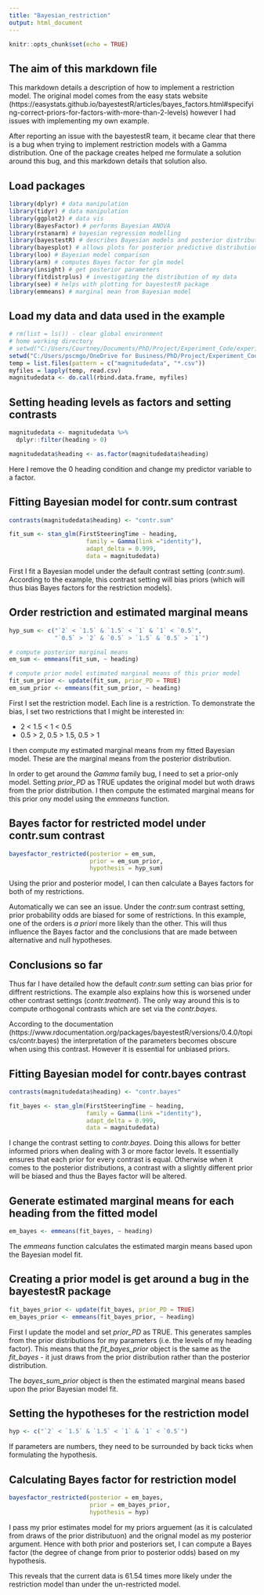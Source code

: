 ```yaml
---
title: "Bayesian_restriction"
output: html_document
---
```


```r
knitr::opts_chunk$set(echo = TRUE)
```

## The aim of this markdown file

This markdown details a description of how to implement a restriction model. The original model comes from the easy stats website (https://easystats.github.io/bayestestR/articles/bayes_factors.html#specifying-correct-priors-for-factors-with-more-than-2-levels) however I had issues with implementing my own example.

After reporting an issue with the bayestestR team, it became clear that there is a bug when trying to implement restriction models with a Gamma distribution. One of the package creates helped me formulate a solution around this bug, and this markdown details that solution also.

## Load packages 

```r
library(dplyr) # data manipulation
library(tidyr) # data manipulation
library(ggplot2) # data vis
library(BayesFactor) # performs Bayesian ANOVA
library(rstanarm) # bayesian regression modelling
library(bayestestR) # describes Bayesian models and posterior distributions
library(bayesplot) # allows plots for posterior predictive distributions
library(loo) # Bayesian model comparison
library(arm) # computes Bayes factor for glm model
library(insight) # get posterior parameters 
library(fitdistrplus) # investigating the distribution of my data
library(see) # helps with plotting for bayestestR package
library(emmeans) # marginal mean from Bayesian model
```

## Load my data and data used in the example

```r
# rm(list = ls()) - clear global environment
# home working directory
# setwd("C:/Users/Courtney/Documents/PhD/Project/Experiment_Code/experiment_1")
setwd("C:/Users/pscmgo/OneDrive for Business/PhD/Project/Experiment_Code/experiment_1")
temp = list.files(pattern = c("magnitudedata", "*.csv"))
myfiles = lapply(temp, read.csv)
magnitudedata <- do.call(rbind.data.frame, myfiles)
```

## Setting heading levels as factors and setting contrasts

```r
magnitudedata <- magnitudedata %>%
  dplyr::filter(heading > 0)

magnitudedata$heading <- as.factor(magnitudedata$heading)
```

Here I remove the 0 heading condition and change my predictor variable to a factor. 

## Fitting Bayesian model for contr.sum contrast

```r
contrasts(magnitudedata$heading) <- "contr.sum"

fit_sum <- stan_glm(FirstSteeringTime ~ heading,
                      family = Gamma(link ="identity"),
                      adapt_delta = 0.999,
                      data = magnitudedata)
```

First I fit a Bayesian model under the default contrast setting (*contr.sum*). According to the example, this contrast setting will bias priors (which will thus bias Bayes factors for the restriction models).

## Order restriction and estimated marginal means

```r
hyp_sum <- c("`2` < `1.5` & `1.5` < `1` & `1` < `0.5`",
             "`0.5` > `2` & `0.5` > `1.5` & `0.5` > `1`")

# compute posterior marginal means
em_sum <- emmeans(fit_sum, ~ heading)

# compute prior model estimated marginal means of this prior model
fit_sum_prior <- update(fit_sum, prior_PD = TRUE)
em_sum_prior <- emmeans(fit_sum_prior, ~ heading)
```

First I set the restriction model. Each line is a restriction. To demonstrate the bias, I set two restrictions that I might be interested in:

- 2 < 1.5 < 1 < 0.5
- 0.5 > 2, 0.5 > 1.5, 0.5 > 1

I then compute my estimated marginal means from my fitted Bayesian model. These are the marginal means from the posterior distribution.

In order to get around the *Gamma* family bug, I need to set a prior-only model. Setting *prior_PD* as TRUE updates the original model but woth draws from the prior distribution. I then compute the estimated marginal means for this prior ony model using the *emmeans* function. 

## Bayes factor for restricted model under contr.sum contrast

```r

bayesfactor_restricted(posterior = em_sum,
                       prior = em_sum_prior,
                       hypothesis = hyp_sum)
```

Using the prior and posterior model, I can then calculate a Bayes factors for both of my restrictions.

Automatically we can see an issue. Under the *contr.sum* contrast setting, prior probability odds are biased for some of restrictions. In this example, one of the orders is *a priori* more likely than the other. This will thus influence the Bayes factor and the conclusions that are made between alternative and null hypotheses.

## Conclusions so far

Thus far I have detailed how the default *contr.sum* setting can bias prior for diffrent restrictions. The example also explains how this is worsened under other contrast settings (*contr.treatment*). The only way around this is to compute orthogonal contrasts which are set via the *contr.bayes*.

According to the documentation (https://www.rdocumentation.org/packages/bayestestR/versions/0.4.0/topics/contr.bayes) the interpretation of the parameters becomes obscure when using this contrast. However it is essential for unbiased priors. 

## Fitting Bayesian model for contr.bayes contrast

```r
contrasts(magnitudedata$heading) <- "contr.bayes"

fit_bayes <- stan_glm(FirstSteeringTime ~ heading,
                      family = Gamma(link ="identity"),
                      adapt_delta = 0.999,
                      data = magnitudedata)
```

I change the contrast setting to *contr.bayes*. Doing this allows for better informed priors when dealing with 3 or more factor levels. It essentially ensures that each prior for every contrast is equal. Otherwise when it comes to the posterior distributions, a contrast with a slightly different prior will be biased and thus the Bayes factor will be altered. 

## Generate estimated marginal means for each heading from the fitted model

```r
em_bayes <- emmeans(fit_bayes, ~ heading)
```

The *emmeans* function calculates the estimated margin means based upon the Bayesian model fit.

## Creating a prior model is get around a bug in the bayestestR package

```r
fit_bayes_prior <- update(fit_bayes, prior_PD = TRUE)
em_bayes_prior <- emmeans(fit_bayes_prior, ~ heading)
```

First I update the model and set *prior_PD* as TRUE. This generates samples from the prior distributions for my parameters (i.e. the levels of my heading factor). This means that the *fit_bayes_prior* object is the same as the *fit_bayes* - it just draws from the prior distribution rather than the posterior distribution.

The *bayes_sum_prior* object is then the estimated marginal means based upon the prior Bayesian model fit. 

## Setting the hypotheses for the restriction model

```r
hyp <- c("`2` < `1.5` & `1.5` < `1` & `1` < `0.5`")
```

If parameters are numbers, they need to be surrounded by back ticks when formulating the hypothesis. 

## Calculating Bayes factor for restriction model

```r
bayesfactor_restricted(posterior = em_bayes,
                       prior = em_bayes_prior,
                       hypothesis = hyp)
```

I pass my prior estimates model for my priors arguement (as it is calculated from draws of the prior distributuon) and the orignal model as my posterior argument. Hence with both prior and posteriors set, I can compute a Bayes factor (the degree of change from prior to posterior odds) based on my hypothesis.

This reveals that the current data is 61.54 times more likely under the restriction model than under the un-restricted model. 
